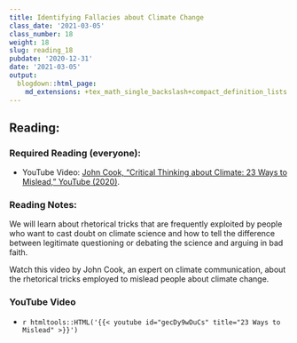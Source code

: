```yaml
---
title: Identifying Fallacies about Climate Change
class_date: '2021-03-05'
class_number: 18
weight: 18
slug: reading_18
pubdate: '2020-12-31'
date: '2021-03-05'
output:
  blogdown::html_page:
    md_extensions: +tex_math_single_backslash+compact_definition_lists
---
```

## Reading:

### Required Reading (everyone):

* YouTube Video: [John Cook, "Critical Thinking about Climate: 23 Ways to Mislead," YouTube (2020)](https://youtu.be/gecDy9wDuCs){target="_blank"}.

### Reading Notes:

We will learn about rhetorical tricks that are frequently exploited by people who want to cast doubt on climate science and how to tell the difference between legitimate questioning or debating the science and arguing in bad faith.

Watch this video by John Cook, an expert on climate communication, about the rhetorical tricks employed to mislead people about climate change.

### YouTube Video

* `r htmltools::HTML('{{< youtube id="gecDy9wDuCs" title="23 Ways to Mislead" >}}')`
